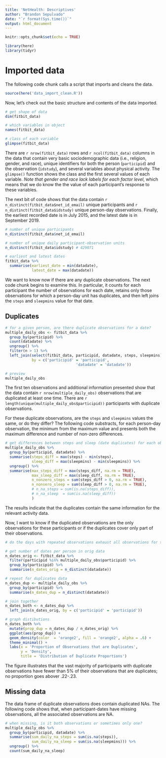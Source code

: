 ```yaml
---
title: 'NetHealth: Descriptives'
author: "Brandon Sepulvado"
date: "`r format(Sys.time())`"
output: html_document
---
```


```r
knitr::opts_chunk$set(echo = TRUE)
```

```r
library(here)
library(tidyr)
```

# Imported data

The following code chunk calls a script that imports and cleans the data.

```r
source(here('data_import_clean.R'))
```

Now, let's check out the basic structure and contents of the data imported.

```r
# get shape of data
dim(fitbit_data)

# which variables in object
names(fitbit_data)

# class of each variable
glimpse(fitbit_data)
```

There are `r nrow(fitbit_data)` rows and `r ncol(fitbit_data)` columns in the data that contain very basic sociodemographic data (i.e., religion, gender, and race), unique identifiers for both the person (`participid`) and the observation (`idstudy`), and several variables about physical activity. The `glimpse()` function shows the class and the first several values of each variable. *Note that gender and race lack labels for each factor level*, which means that we do know the the value of each participant's response to these variables. 

The next bit of code shows that the data contain `r n_distinct(fitbit_data$net_id_email)` unique participants and `r n_distinct(fitbit_data$idstudy)` unique person-day observations. Finally, the earliest recorded date is in July 2015, and the latest date is in September 2019. 

```r
# number of unique participants
n_distinct(fitbit_data$net_id_email)

# number of unique daily participant-observation units
n_distinct(fitbit_data$idstudy) # 429071

# earliest and latest dates
fitbit_data %>% 
  summarise(earliest_date = min(datadate),
            latest_date = max(datadate))
```

We want to know now if there are any duplicate observations. The next code chunk begins to examine this. In particular, it counts for each participant the number of observations for each date, retains only those observations for which a person-day unit has duplicates, and then left joins the `steps` and `sleepmins` value for that date. 

## Duplicates

```r
# for a given person, are there duplicate observations for a date?
multiple_daily_obs <- fitbit_data %>% 
  group_by(participid) %>% 
  count(datadate) %>% 
  ungroup() %>% 
  filter(n > 1) %>% 
  left_join(select(fitbit_data, participid, datadate, steps, sleepmins), 
            by = c('participid' = 'participid',
                                'datadate' = 'datadate'))

# preview
multiple_daily_obs
```

The first ten observations and additional information presented show that the data contain `r nrow(multiple_daily_obs)` observations that are duplicated at least one time. There are `r length(unique(multiple_daily_obs$participid))` participants with duplicate observations. 

For these duplicate observations, are the `steps` and `sleepmins` values the same, or do they differ? The following code substracts, for each person-day observation, the minimum from the maximum value and presents both the maximum difference and number of non-zero differences. 

```r
# get differences between steps and sleep (date duplicates) for each obs
multiple_daily_obs %>% 
  group_by(participid, datadate) %>% 
  summarise(steps_diff = max(steps) - min(steps),
            sleep_diff = max(sleepmins) - min(sleepmins)) %>% 
  ungroup() %>% 
  summarise(max_steps_diff = max(steps_diff, na.rm = TRUE),
            max_sleep_diff = max(sleep_diff, na.rm = TRUE),
            n_nonzero_steps = sum(steps_diff > 0, na.rm = TRUE),
            n_nonsero_sleep = sum(sleep_diff > 0, na.rm = TRUE),
            # n_na_steps = sum(is.na(steps_diff)),
            # n_na_sleep  = sum(is.na(sleep_diff))
            )
```

The results indicate that the duplicates contain the same information for the relevant activity data. 

Now, I want to know if the duplicated observations are the only observations for these participants or if the duplicates cover only part of their observations.

```r
# do the days with repeated observations exhaust all observations for these ids?

# get number of dates per person in orig data
n_dates_orig <- fitbit_data %>% 
  filter(participid %in% multiple_daily_obs$participid) %>% 
  group_by(participid) %>% 
  summarise(n_dates_orig = n_distinct(datadate))

# repeat for duplicates data
n_dates_dup <- multiple_daily_obs %>% 
  group_by(participid) %>% 
  summarise(n_dates_dup = n_distinct(datadate)) 

# join together
n_dates_both <- n_dates_dup %>% 
  left_join(n_dates_orig, by = c('participid' = 'participid'))

# graph distibutions
n_dates_both %>% 
  mutate(prop_dup = n_dates_dup / n_dates_orig) %>% 
  ggplot(aes(prop_dup)) +
  geom_density(color  = 'orange2', fill = 'orange2', alpha = .6) +
  theme_minimal() +
  labs(x = 'Proportion of Observations that are Duplicates',
       y = 'Density',
       title = 'Distribution of Duplicate Proportions')
```

The figure illustrates that the vast majority of participants with duplicate observations have fewer than 5% of their observations that are duplicates; no proportion goes abover .22-.23.

## Missing data

The data frame of duplicate observations does contain duplicated NAs. The following code shows that, when participant-dates have missing observations, all the associated observations are NA. 

```r
# when missing, is it both observations or sometimes only one?
multiple_daily_obs %>% 
  group_by(participid, datadate) %>% 
  summarise(sum_daily_na_steps = sum(is.na(steps)),
            sum_daily_na_sleep = sum(is.na(sleepmins))) %>% 
  ungroup() %>% 
  count(sum_daily_na_sleep)

```




